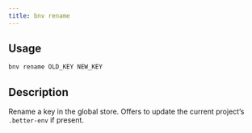 ```yaml
---
title: bnv rename
---
```


## Usage

```bash
bnv rename OLD_KEY NEW_KEY
```

## Description

Rename a key in the global store. Offers to update the current project’s `.better-env` if present.

